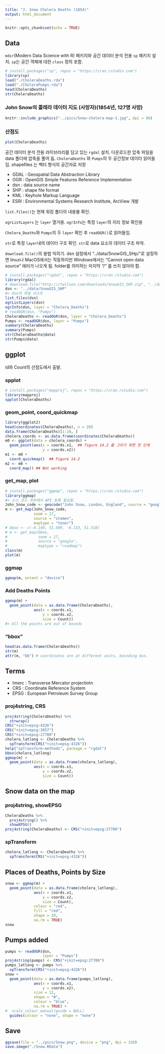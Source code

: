 ```yaml
---
title: "J. Snow Cholera Deaths (1854)"
output: html_document
---
```


```r
knitr::opts_chunk$set(echo = TRUE)
```

## Data

`mdsr`(Modern Data Science with R) 패키지와 공간 데이터 분석 전용 `sp` 패키지 설치.
`sp`는 공간 객체에 대한 `class` 정의 포함.

```r
# install.packages("sp", repos = "https://cran.rstudio.com")
library(sp) 
load("./CholeraDeaths.rda")
load("./CholeraPumps.rda")
head(CholeraDeaths)
str(CholeraDeaths)
```

<P style = "page-break-before:always">

### John Snow의 콜레라 데이터 지도 (사망자)(1854년, 127명 사망)

```r
knitr::include_graphics("../pics/Snow-cholera-map-1.jpg", dpi = 96)
```

<P style = "page-break-before:always">

### 산점도

```r
plot(CholeraDeaths) 
```

공간 데이터 분석 전용 라이브러리를 담고 있는 `rgdal` 설치. 
다운로드한 압축 파일을 data 폴더에 압축을 풀어 둠.
`CholeraDeaths` 와 `Pumps`의 두 공간정보 데이터 읽어들임.
shapefiles 는 벡터 형식의 공간자료 저장 

* GDAL : Geospatial Data Abstraction Library
* OGR : OpenGIS Simple Features Reference Implementation
* dsn : data source name
* SHP : shape file format
* KML : Keyhole Markup Language
* ESRI : Environmental Systems Research Institute, ArcView 개발 

`list.files()`는 현재 워킹 폴더의 내용물 확인. 

`ogrListLayers` 는 `layer` 열거용. `ogrInfo`는 특정 `layer`의 지리 정보 확인용

`Cholera_Deaths`와 `Pumps`의 두 `layer` 확인 후 `readOGR()`로 읽어들임.

`str`로 특정 `layer`내의 데이터 구조 확인. `str`로 data 요소의 데이터 구조 파악.

`download.file()`의 용법 익히기. dsn 설정에서 "../data/SnowGIS_SHp/"로 설정하면 linux나 MacOS에서는 작동하지만 Windows에서는 "Cannot open data source" 에러가 나오게 됨. folder를 의미하는 마지막 "/" 를 쓰지 않아야 함.

```r
# install.packages("rgdal", repos = "https://cran.rstudio.com")
library(rgdal) 
# download.file("http://rtwilson.com/downloads/SnowGIS_SHP.zip", "../data/SnowGIS_SHP.zip")
dsn <- "../data/SnowGIS_SHP"  
#> dsn의 파일 리스트
list.files(dsn) 
ogrListLayers(dsn)
ogrInfo(dsn, layer = "Cholera_Deaths")
# readOGR(dsn, "Pumps")
CholeraDeaths <- readOGR(dsn, layer = "Cholera_Deaths")
Pumps <- readOGR(dsn, layer = "Pumps")
summary(CholeraDeaths)
summary(Pumps)
str(CholeraDeaths@data)
str(Pumps@data)
```

<P style = "page-break-before:always">

## ggplot

id와 Count의 산점도에서 출발.  

### spplot

```r
# install.packages("mapproj", repos = "https://cran.rstudio.com")
library(mapproj)
spplot(CholeraDeaths) 
```

<P style = "page-break-before:always">

### geom_point, coord_quickmap

```r
library(ggplot2)
head(coordinates(CholeraDeaths), n = 20)
data.frame(CholeraDeaths)[1:10, ]
cholera_coords <- as.data.frame(coordinates(CholeraDeaths))
m0 <- ggplot(data = cholera_coords) + 
  geom_point(aes(x = coords.x1,  ## figure 14.2 를 그리기 위한 전 단계
                 y = coords.x2)) 
m1 <- m0 +  
  coord_quickmap()  ## Figure 14.2 
m2 <- m0 + 
  coord_map() ## Not working
```

### get_map, plot

```r
# install.packages("ggmap", repos = "https://cran.rstudio.com")
library(ggmap)
#> 소스 코드 외부에서 API 등록 필요함.
John_Snow_code <- geocode("John Snow, London, England", source = "google")
m <- get_map(John_Snow_code, 
             zoom = 17, 
             source = "stamen",
             maptype = "toner")
# bbox <- c(-0.140, 51.509, -0.133, 51.518)
# m <- get_map(bbox, 
#              zoom = 17, 
#              source = "google",
#              maptype = "roadmap")
class(m)
plot(m)
```

<P style = "page-break-before:always">

### ggmap

```r
ggmap(m, extent = "device")
```

<P style = "page-break-before:always">

### Add Deaths Points

```r
ggmap(m) +
  geom_point(data = as.data.frame(CholeraDeaths), 
             aes(x = coords.x1,
                 y = coords.x2,
                 size = Count))
#> All the points are out of bounds
```

### "bbox"

```r
head(as.data.frame(CholeraDeaths))
str(m)
attr(m, "bb") # coordinates are at different units, bounding box. 
```

## Terms

* tmerc : Transverse Mercator projectiotn
* CRS : Coordinate Reference System
* EPSG : European Petroleum Survey Group

### proj4string, CRS

```r
proj4string(CholeraDeaths) %>% 
  strwrap() 
CRS("+init=epsg:4326") 
CRS("+init=epsg:3857")
CRS("+init=epsg:27700")
cholera_latlong <- CholeraDeaths %>% 
  spTransform(CRS("+init=epsg:4326"))
help("spTransform-methods", package = "rgdal")
bbox(cholera_latlong)
ggmap(m) +
  geom_point(data = as.data.frame(cholera_latlong),
             aes(x = coords.x1, 
                 y = coords.x2,
                 size = Count))
```

<P style = "page-break-before:always">

## Snow data on the map

### proj4string, showEPSG

```r
CholeraDeaths %>% 
  proj4string() %>% 
  showEPSG()
proj4string(CholeraDeaths) <- CRS("+init=epsg:27700")
```

### spTransform

```r
cholera_latlong <- CholeraDeaths %>%
  spTransform(CRS("+init=epsg:4326"))
```

<P style = "page-break-before:always">

## Places of Deaths, Points by Size

```r
snow <- ggmap(m) +
  geom_point(data = as.data.frame(cholera_latlong),
             aes(x = coords.x1,
                 y = coords.x2,
                 size = Count),
             colour = "red",
             fill = "red",
             shape = 19,
             na.rm = TRUE)
snow
```

## Pumps added

```r
pumps <- readOGR(dsn, 
                 layer = "Pumps")
proj4string(pumps) <- CRS("+init=epsg:27700")
pumps_latlong <- pumps %>% 
  spTransform(CRS("+init=epsg:4326"))
snow + 
  geom_point(data = as.data.frame(pumps_latlong),
             aes(x = coords.x1,
                 y = coords.x2),
             size = 12,
             shape = "#",
             colour = "blue",
             na.rm = TRUE) +
#  scale_colour_manual(guide = NULL)
  guides(colour = "none", shape = "none")
```

## Save

```r
ggsave(file = "../pics/Snow.png", device = "png", dpi = 320)
save.image("./Snow.RData")
```